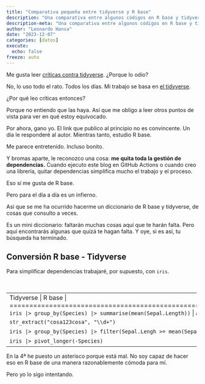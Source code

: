```yaml
---
title: "Comparativa pequeña entre tidyverse y R base"
description: "Una comparativa entre algunos códigos en R base y tidyverse para tratar un data frame"
description-meta: "Una comparativa entre algunos códigos en R base y tidyverse para tratar un data frame"
author: "Leonardo Hansa"
date: "2023-12-07"
categories: [datos]
execute: 
  echo: false
freeze: auto
---
```


Me gusta leer [críticas contra tidyverse](https://github.com/matloff/TidyverseSkeptic). ¿Porque lo odio?

No, lo uso todo el rato. Todos los días. Mi trabajo se basa en [el tidyverse](https://www.tidyverse.org/).

¿Por qué leo críticas entonces?

Porque no entiendo que las haya. Así que me obligo a leer otros puntos de vista para ver en qué estoy equivocado.

Por ahora, gano yo. El link que publico al principio no es convincente. Un día le responderé al autor. Mientras tanto, estudio R base.

Me parece entretenido. Incluso bonito.

Y bromas aparte, le reconozco una cosa: **me quita toda la gestión de dependencias.** Cuando ejecuto este blog en GitHub Actions o cuando creo una librería, quitar dependencias simplifica mucho el trabajo y el proceso.

Eso sí me gusta de R base.

Pero para el día a día es un infierno.

Así que se me ha ocurrido hacerme un diccionario de R base y tidyverse, de cosas que consulto a veces.

Es un mini diccionario: faltarán muchas cosas aquí que te harán falta. Pero aquí encontrarás algunas que quizá te hagan falta. Y oye, si es así, tu búsqueda ha terminado.

## Conversión R base - Tidyverse

Para simplificar dependencias trabajaré, por supuesto, con `iris`.

+------------------------------------------------------------------------------+----------------------------------------------------------------------------------------------------+
| Tidyverse                                                                    | R base                                                                                             |
+==============================================================================+====================================================================================================+
| `iris |> group_by(Species) |> summarise(mean(Sepal.Length))  `             | `aggregate(Sepal.Length ~ Species, iris, mean)`                                                    |
+------------------------------------------------------------------------------+----------------------------------------------------------------------------------------------------+
| `str_extract("cosa123cosa", "\\d+")   `                                      | `regmatches("cosa123cosa", m = regexpr("\\\\d+", "cosa123cosa", perl = TRUE))`                     |
+------------------------------------------------------------------------------+----------------------------------------------------------------------------------------------------+
| `iris |> group_by(Species) |> filter(Sepal.Lengh >= mean(Sepal.Length))` | `do.call("rbind", lapply(split(iris, iris\$Species), function(df) { `                              |
|                                                                              | `   subset(df, Sepal.Length \>= mean(df\$Sepal.Length)) `                                          |
|                                                                              | `}))`                                                                                              |
+------------------------------------------------------------------------------+----------------------------------------------------------------------------------------------------+
| `iris |> pivot_longer(-Species)`                                             | `(*)`                                                                                              |
|                                                                              | `iris$id <- 1:nrow(iris)`                                                                         |
|                                                                              | `reshape(iris, idvar="id", direction="long",varying=list(1:4), v.names = "value", timevar="metric")` |
+------------------------------------------------------------------------------+----------------------------------------------------------------------------------------------------+

: Comparativa R base - Tidyverse


En la 4ª he puesto un asterisco porque está mal. No soy capaz de hacer eso en R base de una manera razonablemente cómoda para mí. 

Pero yo lo sigo intentando.
